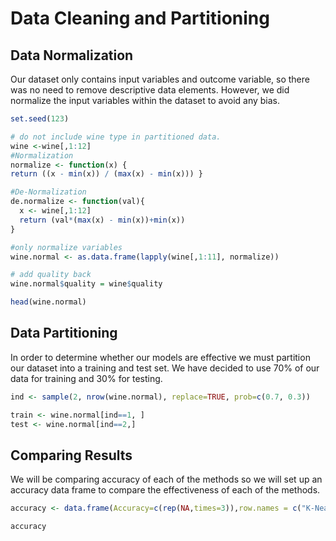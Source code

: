 # Data Cleaning and Partitioning

## Data Normalization

Our dataset only contains input variables and outcome variable, so there was no need to remove descriptive data elements.  However, we did normalize the input variables within the dataset to avoid any bias.

```r
set.seed(123)

# do not include wine type in partitioned data.
wine <-wine[,1:12]
#Normalization
normalize <- function(x) {
return ((x - min(x)) / (max(x) - min(x))) }

#De-Normalization
de.normalize <- function(val){
  x <- wine[,1:12]
  return (val*(max(x) - min(x))+min(x))
}

#only normalize variables
wine.normal <- as.data.frame(lapply(wine[,1:11], normalize))

# add quality back 
wine.normal$quality = wine$quality

head(wine.normal)

```


## Data Partitioning

In order to determine whether our models are effective we must partition our dataset into a training and test set. We have decided to use $70\%$ of our data for training and $30\%$ for testing.

```r


ind <- sample(2, nrow(wine.normal), replace=TRUE, prob=c(0.7, 0.3))

train <- wine.normal[ind==1, ]
test <- wine.normal[ind==2,]

```

## Comparing Results

We will be comparing accuracy of each of the methods so we will set up an accuracy data frame to compare the effectiveness of each of the methods.

```r
accuracy <- data.frame(Accuracy=c(rep(NA,times=3)),row.names = c("K-Nearest","Random Forest","Regression"))

accuracy
```


